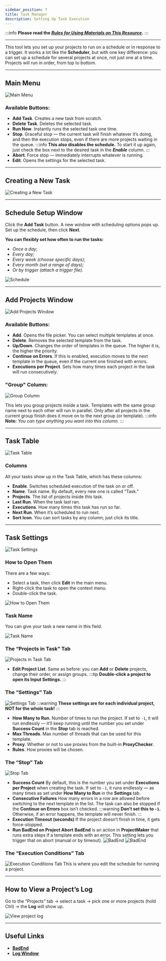 ```yaml
---
sidebar_position: 7
title: Task Manager
description: Setting Up Task Execution
---
```

:::info **Please read the [*Rules for Using Materials on This Resource*](../Disclaimer).**
:::
_______________________________________________
This tool lets you set up your projects to run on a schedule or in response to a trigger. It works a lot like the **Scheduler**, but with one key difference: you can set up a schedule for several projects at once, not just one at a time. Projects will run in order, from top to bottom.
_______________________________________________
## Main Menu
![Main Menu](./assets/Task_Manager/Task_Manager_pic1.png)
### Available Buttons:
- **Add Task**. Creates a new task from scratch.
- **Delete Task**. Deletes the selected task.
- **Run Now**. Instantly runs the selected task one time.
- **Stop**. Graceful stop — the current task will finish whatever it’s doing, and then the execution stops, even if there are more projects waiting in the queue.
:::info **This also disables the schedule.**
To start it up again, just check the box next to the desired task in the ***Enable*** column.
:::
- **Abort**. Force stop — immediately interrupts whatever is running.
- **Edit**. Opens the settings for the selected task.
_______________________________________________
## Creating a New Task
![Creating a New Task](./assets/Task_Manager/Task_Manager_pic2.png)
_______________________________________________
## Schedule Setup Window
Click the **Add Task** button. A new window with scheduling options pops up. Set up the schedule, then click **Next**.

**You can flexibly set how often to run the tasks:**
- *Once a day;*
- *Every day;*
- *Every week (choose specific days);*
- *Every month (set a range of days);*
- *Or by trigger (attach a trigger file).*

![Schedule](./assets/Task_Manager/Task_Manager_pic3.png)

_______________________________________________
## Add Projects Window
![Add Projects Window](./assets/Task_Manager/Task_Manager_pic4.png)
### Available Buttons:
- **Add**. Opens the file picker. You can select multiple templates at once.
- **Delete**. Removes the selected template from the task.
- **Up/Down**. Changes the order of templates in the queue. The higher it is, the higher the priority.
- **Continue on Errors**. If this is enabled, execution moves to the next template in the queue, even if the current one finished with errors.
- **Executions per Project**. Sets how many times each project in the task will run consecutively.

### "Group" Column:
![Group Column](./assets/Task_Manager/Task_Manager_pic5.png)

This lets you group projects inside a task. Templates with the same group name next to each other will run in parallel. Only after all projects in the current group finish does it move on to the next group (or template).
:::info **Note:**
*You can type anything you want into this column.*
:::
_______________________________________________
## Task Table
![Task Table](./assets/Task_Manager/Task_Manager_pic6.png)
### Columns
All your tasks show up in the Task Table, which has these columns:
- **Enable**. Switches scheduled execution of the task on or off.
- **Name**. Task name. By default, every new one is called “Task.”
- **Projects**. The list of projects inside this task.
- **Last Run**. When the task last ran.
- **Executions**. How many times this task has run so far.
- **Next Run**. When it’s scheduled to run next.
- **Sort Icon**. You can sort tasks by any column; just click its title.
_______________________________________________
## Task Settings
![Task Settings](./assets/Task_Manager/Task_Manager_pic8.png)

### How to Open Them
There are a few ways:
- Select a task, then click **Edit** in the main menu.
- Right-click the task to open the context menu.
- Double-click the task.

![How to Open Them](./assets/Task_Manager/Task_Manager_pic7.png)

### Task Name
You can give your task a new name in this field.

![Task Name](./assets/Task_Manager/Task_Manager_pic9.png)

### The “Projects in Task” Tab
![Projects in Task Tab](./assets/Task_Manager/Task_Manager_pic10.png)
- **Edit Project List**. Same as before: you can **Add** or **Delete** projects, change their order, or assign groups.
:::tip **Double-click a project to open its Input Settings.**
:::

### The “Settings” Tab
![Settings Tab](./assets/Task_Manager/Task_Manager_pic11.png)
:::warning **These settings are for each individual project, NOT for the whole task!**
:::
- **How Many to Run**. Number of times to run the project. If set to `-1`, it will run endlessly — it’ll keep running until the number you set under **Success Count** in the **Stop** tab is reached.
- **Max Threads**. Max number of threads that can be used for this template.
- **Proxy**. Whether or not to use proxies from the built-in **ProxyChecker**.
- **Rules**. How proxies will be chosen.

### The “Stop” Tab
![Stop Tab](./assets/Task_Manager/Task_Manager_pic12.png)
- **Success Count**
By default, this is the number you set under **Executions per Project** when creating the task. If set to `-1`, it runs endlessly — as many times as set under **How Many to Run** in the **Settings** tab.
- **Consecutive Failures**
How many errors in a row are allowed before switching to the next template in the list. The task can also be stopped if the **Continue on Errors** box isn’t checked.
:::warning **Don’t set this to `-1`.**
Otherwise, if an error happens, the template will never finish.
:::
- **Execution Timeout (seconds)**
If the project doesn’t finish in time, it gets force-stopped.
- **Run BadEnd on Project Abort**
**BadEnd** is an action in **ProjectMaker** that runs extra steps if a template ends with an error. This setting lets you trigger that on abort (manual or by timeout).
![BadEnd](./assets/Task_Manager/Task_Manager_pic13.png)  ![BadEnd](./assets/Task_Manager/Task_Manager_pic14.png)

### The “Execution Conditions” Tab
![Execution Conditions Tab](./assets/Task_Manager/Task_Manager_pic15.png)
This is where you edit the schedule for running a project.
_______________________________________________
## How to View a Project’s Log
Go to the “Projects” tab → select a task → pick one or more projects (hold Ctrl) → the **Log** will show up.

![View project log](./assets/Task_Manager/Task_Manager_pic16.png)
_______________________________________________
## Useful Links
- [**BadEnd**](../Project%20Editor/Logic/BadEnd)
- [**Log Window**](../pm/Interface/Log_window)